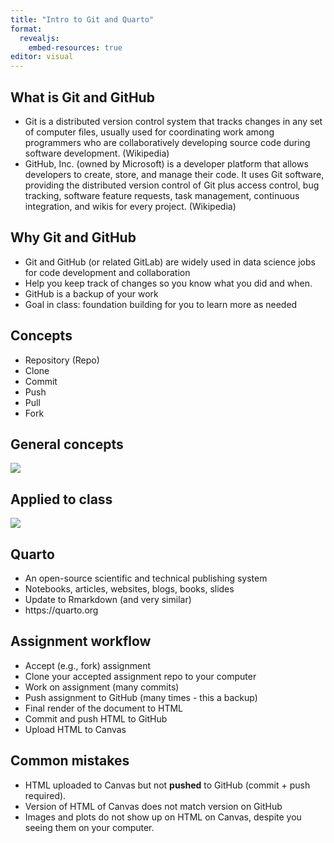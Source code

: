 ```yaml
---
title: "Intro to Git and Quarto"
format: 
  revealjs:
    embed-resources: true
editor: visual
---
```


## What is Git and GitHub

-   Git is a distributed version control system that tracks changes in any set of computer files, usually used for coordinating work among programmers who are collaboratively developing source code during software development. (Wikipedia)
-   GitHub, Inc. (owned by Microsoft) is a developer platform that allows developers to create, store, and manage their code. It uses Git software, providing the distributed version control of Git plus access control, bug tracking, software feature requests, task management, continuous integration, and wikis for every project. (Wikipedia)

## Why Git and GitHub

-   Git and GitHub (or related GitLab) are widely used in data science jobs for code development and collaboration
-   Help you keep track of changes so you know what you did and when.
-   GitHub is a backup of your work
-   Goal in class: foundation building for you to learn more as needed

## Concepts

-   Repository (Repo)
-   Clone
-   Commit
-   Push
-   Pull
-   Fork

## General concepts

![](img/git1.png){fig-alt="A diagram of git and github workflow."}

## Applied to class

![](img/git2.png){fig-alt="A diagram of git and github workflow applied to class."}

## Quarto

-   An open-source scientific and technical publishing system
-   Notebooks, articles, websites, blogs, books, slides
-   Update to Rmarkdown (and very similar)
-   https://quarto.org

## Assignment workflow

-   Accept (e.g., fork) assignment
-   Clone your accepted assignment repo to your computer
-   Work on assignment (many commits)
-   Push assignment to GitHub (many times - this a backup)
-   Final render of the document to HTML
-   Commit and push HTML to GitHub
-   Upload HTML to Canvas

## Common mistakes

-   HTML uploaded to Canvas but not **pushed** to GitHub (commit + push required).
-   Version of HTML of Canvas does not match version on GitHub
-   Images and plots do not show up on HTML on Canvas, despite you seeing them on your computer.
